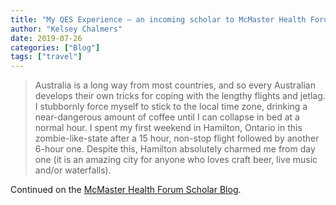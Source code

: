 ```yaml
---
title: "My QES Experience – an incoming scholar to McMaster Health Forum"
author: "Kelsey Chalmers"
date: 2019-07-26
categories: ["Blog"]
tags: ["travel"]
---
```


> Australia is a long way from most countries, and so every Australian develops their own tricks for coping with the lengthy flights and jetlag. I stubbornly force myself to stick to the local time zone, drinking a near-dangerous amount of coffee until I can collapse in bed at a normal hour. I spent my first weekend in Hamilton, Ontario in this zombie-like-state after a 15 hour, non-stop flight followed by another 6-hour one. Despite this, Hamilton absolutely charmed me from day one (it is an amazing city for anyone who loves craft beer, live music and/or waterfalls).

Continued on the [McMaster Health Forum Scholar Blog](https://machealthforumscholars.com/2018/08/14/my-qes-experience-an-incoming-scholar-to-mcmaster-health-forum/). 